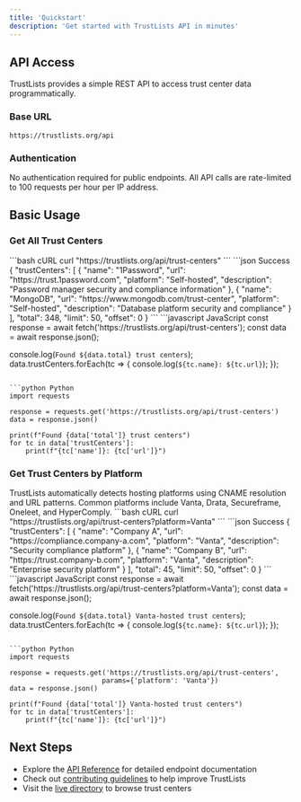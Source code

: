 ```yaml
---
title: 'Quickstart'
description: 'Get started with TrustLists API in minutes'
---
```


## API Access

TrustLists provides a simple REST API to access trust center data programmatically.

### Base URL

```
https://trustlists.org/api
```

### Authentication

<Note>
No authentication required for public endpoints. All API calls are rate-limited to 100 requests per hour per IP address.
</Note>

## Basic Usage

### Get All Trust Centers

<RequestExample>
```bash cURL
curl "https://trustlists.org/api/trust-centers"
```
</RequestExample>

<ResponseExample>
```json Success
{
  "trustCenters": [
    {
      "name": "1Password",
      "url": "https://trust.1password.com",
      "platform": "Self-hosted",
      "description": "Password manager security and compliance information"
    },
    {
      "name": "MongoDB",
      "url": "https://www.mongodb.com/trust-center",
      "platform": "Self-hosted",
      "description": "Database platform security and compliance"
    }
  ],
  "total": 348,
  "limit": 50,
  "offset": 0
}
```
</ResponseExample>

<CodeGroup>
```javascript JavaScript
const response = await fetch('https://trustlists.org/api/trust-centers');
const data = await response.json();

console.log(`Found ${data.total} trust centers`);
data.trustCenters.forEach(tc => {
  console.log(`${tc.name}: ${tc.url}`);
});
```

```python Python
import requests

response = requests.get('https://trustlists.org/api/trust-centers')
data = response.json()

print(f"Found {data['total']} trust centers")
for tc in data['trustCenters']:
    print(f"{tc['name']}: {tc['url']}")
```
</CodeGroup>

### Get Trust Centers by Platform

<Tip>
TrustLists automatically detects hosting platforms using CNAME resolution and URL patterns. Common platforms include Vanta, Drata, Secureframe, Oneleet, and HyperComply.
</Tip>

<RequestExample>
```bash cURL
curl "https://trustlists.org/api/trust-centers?platform=Vanta"
```
</RequestExample>

<ResponseExample>
```json Success
{
  "trustCenters": [
    {
      "name": "Company A",
      "url": "https://compliance.company-a.com",
      "platform": "Vanta",
      "description": "Security compliance platform"
    },
    {
      "name": "Company B", 
      "url": "https://trust.company-b.com",
      "platform": "Vanta",
      "description": "Enterprise security platform"
    }
  ],
  "total": 45,
  "limit": 50,
  "offset": 0
}
```
</ResponseExample>

<CodeGroup>
```javascript JavaScript
const response = await fetch('https://trustlists.org/api/trust-centers?platform=Vanta');
const data = await response.json();

console.log(`Found ${data.total} Vanta-hosted trust centers`);
data.trustCenters.forEach(tc => {
  console.log(`${tc.name}: ${tc.url}`);
});
```

```python Python
import requests

response = requests.get('https://trustlists.org/api/trust-centers', 
                       params={'platform': 'Vanta'})
data = response.json()

print(f"Found {data['total']} Vanta-hosted trust centers")
for tc in data['trustCenters']:
    print(f"{tc['name']}: {tc['url']}")
```
</CodeGroup>

## Next Steps

- Explore the [API Reference](/api-reference) for detailed endpoint documentation
- Check out [contributing guidelines](/contributing/guidelines) to help improve TrustLists
- Visit the [live directory](https://trustlists.org) to browse trust centers
